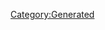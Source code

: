 {{Texts/Music
 |ID=13
 |MusicName=Welcome To My FanClub's Night!
 |OfficialName=Welcome To My FanClub's Night!
 |VocalName=シェリル・ノーム starring May'n
 |VocalNameLF=シェリル・ノーム starring May'n
 |Description=作品：マクロスF<br/><br/>歌手：シェリル・ノーム starring May'n<br/><br/>作詞：hal<br/>作曲：菅野よう子
 |BuyURL=https://recochoku.jp/song/S22001444/
 |StoryDesc=歓声で湧き立つライブの最中、シェリルは突如として<br/>ステージの上から飛び降りてしまう。<br/><br/>落下していくシェリルを慌てて救助したアルトは、<br/>彼女の大胆な行動と発想に目を見開く。<br/>混乱の中、ライブは無事に成功するのだろうか…？
 |StoryTitle=「いいから、このまま飛んで！」
 |BannerId=3
 |AnmStoreURL=https://anime.dmkt-sp.jp/animestore/ci_pc?workId=20494
}}
[[Category:Generated]]
